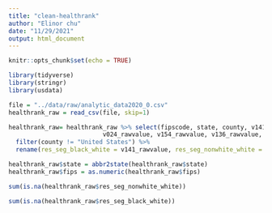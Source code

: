 ```yaml
---
title: "clean-healthrank"
author: "Elinor chu"
date: "11/29/2021"
output: html_document
---
```


```r
knitr::opts_chunk$set(echo = TRUE)
```

```r
library(tidyverse) 
library(stringr)
library(usdata)
```

```r
file = "../data/raw/analytic_data2020_0.csv"
healthrank_raw = read_csv(file, skip=1)
```

```r
healthrank_raw= healthrank_raw %>% select(fipscode, state, county, v141_rawvalue, v142_rawvalue, 
                          v024_rawvalue, v154_rawvalue, v136_rawvalue, v002_rawvalue) %>% 
  filter(county != "United States") %>%
  rename(res_seg_black_white = v141_rawvalue, res_seg_nonwhite_white = v142_rawvalue, pct_child_in_pov = v024_rawvalue, sev_hou_cost_burden = v154_rawvalue, sev_hou_prob = v136_rawvalue, poor_fair_health = v002_rawvalue , fips =fipscode)

healthrank_raw$state = abbr2state(healthrank_raw$state)
healthrank_raw$fips = as.numeric(healthrank_raw$fips)

```

```r
sum(is.na(healthrank_raw$res_seg_nonwhite_white))

```

```r
sum(is.na(healthrank_raw$res_seg_black_white))
```

